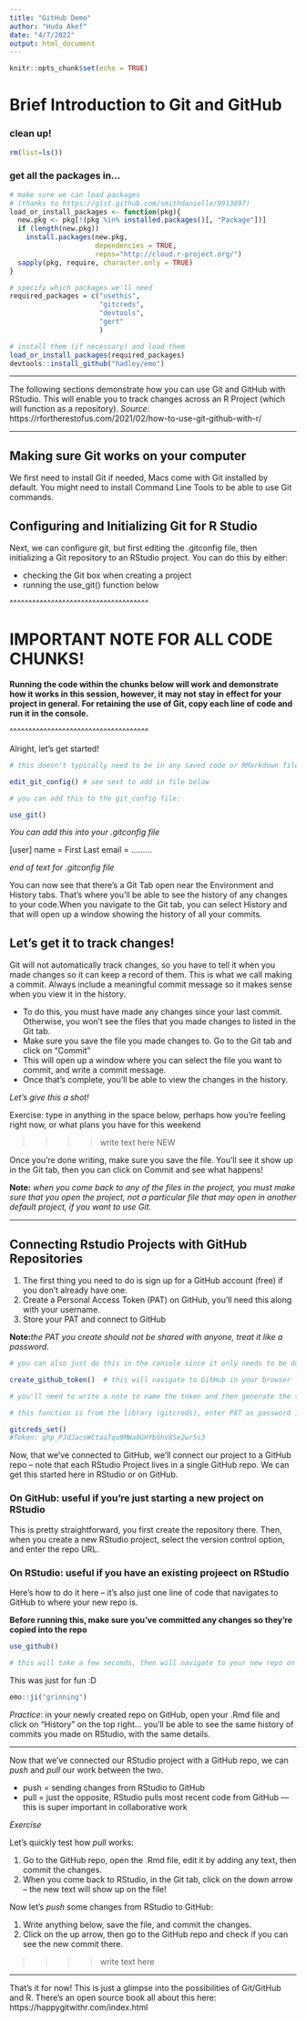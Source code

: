 ```yaml
---
title: "GitHub Demo"
author: "Huda Akef"
date: "4/7/2022"
output: html_document
---
```


```r
knitr::opts_chunk$set(echo = TRUE)
```

# Brief Introduction to Git and GitHub

### clean up!
```r

rm(list=ls())

```

### get all the packages in...

```r

# make sure we can load packages 
# (thanks to https://gist.github.com/smithdanielle/9913897)
load_or_install_packages <- function(pkg){
  new.pkg <- pkg[!(pkg %in% installed.packages()[, "Package"])]
  if (length(new.pkg)) 
    install.packages(new.pkg, 
                     dependencies = TRUE,
                     repos="http://cloud.r-project.org/")
  sapply(pkg, require, character.only = TRUE)
}

```


```r
# specify which packages we'll need
required_packages = c("usethis",
                      "gitcreds",
                      "devtools",
                      "gert"
                      )

# install them (if necessary) and load them
load_or_install_packages(required_packages)
devtools::install_github("hadley/emo")
```

*******

The following sections demonstrate how you can use Git and GitHub with RStudio. This will enable you to track changes across an R Project (which will function as a repository).
*Source*: https://rfortherestofus.com/2021/02/how-to-use-git-github-with-r/ 

*******

## Making sure Git works on your computer

We first need to install Git if needed, Macs come with Git installed by default. You might need to install Command Line Tools to be able to use Git commands. 


## Configuring and Initializing Git for R Studio

Next, we can configure git, but first editing the .gitconfig file, then initializing a Git repository to an RStudio project. You can do this by either:

  * checking the Git box when creating a project
  * running the use_git() function below
  
^^^^^^^^^^^^^^^^^^^^^^^^^^^^^^^^^^^^^

# IMPORTANT NOTE FOR ALL CODE CHUNKS!

**Running the code within the chunks below will work and demonstrate how it works in this session, however, it may not stay in effect for your project in general. For retaining the use of Git, copy each line of code and run it in the console.**

^^^^^^^^^^^^^^^^^^^^^^^^^^^^^^^^^^^^^

Alright, let's get started!

```r

# this doesn't typically need to be in any saved code or RMarkdown files, you just need to run it once

edit_git_config() # see sext to add in file below

# you can add this to the git_config file:  

use_git()

```

*You can add this into your .gitconfig file*

[user]
	name = First Last
	email = .........

*end of text for .gitconfig file*

You can now see that there's a Git Tab open near the Environment and History tabs. That's where you'll be able to see the history of any changes to your code.When you navigate to the Git tab, you can select History and that will open up a window showing the history of all your commits.

## Let's get it to track changes!

Git will not automatically track changes, so you have to tell it when you made changes so it can keep a record of them. This is what we call making a commit. Always include a meaningful commit message so it makes sense when you view it in the history. 

* To do this, you must have made any changes since your last commit. Otherwise, you won't see the files that you made changes to listed in the Git tab.
* Make sure you save the file you made changes to. Go to the Git tab and click on "Commit"
* This will open up a window where you can select the file you want to commit, and write a commit message. 
* Once that's complete, you'll be able to view the changes in the history. 

*Let's give this a shot!*

Exercise: type in anything in the space below, perhaps how you're feeling right now, or what plans you have for this weekend 


>>>> write text here NEW


Once you're done writing, make sure you save the file. You'll see it show up in the Git tab, then you can click on Commit and see what happens!

**Note:** *when you come back to any of the files in the project, you must make sure that you open the project, not a particular file that may open in another default project, if you want to use Git.*

*******

## Connecting Rstudio Projects with GitHub Repositories

1. The first thing you need to do is sign up for a GitHub account (free) if you don't already have one.
2. Create a Personal Access Token (PAT) on GitHub, you'll need this along with your username.
3. Store your PAT and connect to GitHub

**Note:***the PAT you create should not be shared with anyone, treat it like a password.*

```r

# you can also just do this in the console since it only needs to be done once

create_github_token()  # this will navigate to GitHub in your browser

# you'll need to write a note to name the token and then generate the token, and copy the PAT - you won't see it again - you'll use it in the next function

# this function is from the library (gitcreds), enter PAT as password in the console after running command

gitcreds_set()
#Token: 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

```

Now, that we've connected to GitHub, we'll connect our project to a GitHub repo -- note that each RStudio Project lives in a single GitHub repo. We can get this started here in RStudio or on GitHub.

### On GitHub: useful if you're just starting a new project on RStudio

This is pretty straightforward, you first create the repository there. Then, when you create a new RStudio project, select the version control option, and enter the repo URL. 

### On RStudio: useful if you have an existing projeect on RStudio

Here's how to do it here -- it's also just one line of code that navigates to GitHub to where your new repo is.

**Before running this, make sure you've committed any changes so they're copied into the repo**

```r

use_github()

# this will take a few seconds, then will navigate to your new repo on GitHub! It will show up on your page and will take the name of your RStudio Project


```

This was just for fun :D
```r
emo::ji("grinning")
```

*Practice*: in your newly created repo on GitHub, open your .Rmd file and click on "History" on the top right... you'll be able to see the same history of commits you made on RStudio, with the same details.

*******

Now that we've connected our RStudio project with a GitHub repo, we can *push* and *pull* our work between the two. 

* push = sending changes from RStudio to GitHub
* pull = just the opposite, RStudio pulls most recent code from GitHub --- this is super important in collaborative work

*Exercise*

Let's quickly test how *pull* works:

1. Go to the GitHub repo, open the .Rmd file, edit it by adding any text, then commit the changes.
2. When you come back to RStudio, in the Git tab, click on the down arrow -- the new text will show up on the file! 

Now let's *push* some changes from RStudio to GitHub:

1. Write anything below, save the file, and commit the changes.
2. Click on the up arrow, then go to the GitHub repo and check if you can see the new commit there.

>>>> write text here

*******

That's it for now! This is just a glimpse into the possibilities of Git/GitHub and R. There's an open source book all about this here: https://happygitwithr.com/index.html

